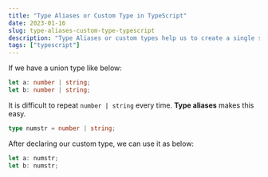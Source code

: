 ```yaml
---
title: "Type Aliases or Custom Type in TypeScript"
date: 2023-01-16
slug: type-aliases-custom-type-typescript
description: "Type Aliases or custom types help us to create a single short type for a union of types."
tags: ["typescript"]
---
```


If we have a union type like below:

```typescript
let a: number | string;
let b: number | string;
```

It is difficult to repeat `number | string` every time. **Type aliases** makes this easy.

```typescript
type numstr = number | string;
```

After declaring our custom type, we can use it as below:

```typescript
let a: numstr;
let b: numstr;
```
